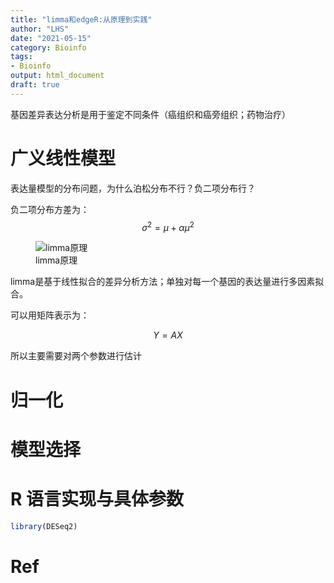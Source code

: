 ```yaml
---
title: "limma和edgeR:从原理到实践"
author: "LHS"
date: "2021-05-15"
category: Bioinfo
tags: 
- Bioinfo
output: html_document
draft: true
---
```


基因差异表达分析是用于鉴定不同条件（癌组织和癌旁组织；药物治疗）

# 广义线性模型

表达量模型的分布问题，为什么泊松分布不行？负二项分布行？

负二项分布方差为：
$$
\sigma^2 = \mu + \alpha \mu^2
$$


![limma原理](https://user-images.githubusercontent.com/38640955/115028066-0866d600-9ef7-11eb-8cf0-b5ec6cb231a2.png)


limma是基于线性拟合的差异分析方法；单独对每一个基因的表达量进行多因素拟合。

可以用矩阵表示为：

$$Y = AX $$

所以主要需要对两个参数进行估计


# 归一化

# 模型选择

# R 语言实现与具体参数
```r
library(DESeq2)


```



# Ref





